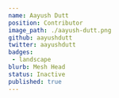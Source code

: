 ---
name: Aayush Dutt
position: Contributor
image_path: ./aayush-dutt.png
github: aayushdutt
twitter: aayushdutt
badges:
 - landscape
blurb: Mesh Head
status: Inactive
published: true
---
